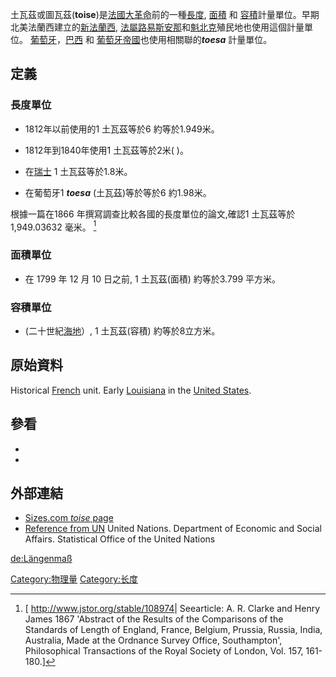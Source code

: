 土瓦茲或圖瓦茲('''toise''')是[[法國大革命|法國大革命]]前的一種[[長度|長度]], [[面積|面積]] 和 [[體積|容積]]計量單位。早期北美法蘭西建立的[[新法蘭西|新法蘭西]], [[路易斯安那|法屬路易斯安那]]和[[魁北克|魁北克]]殖民地也使用這個計量單位。   [[葡萄牙|葡萄牙]]，[[巴西|巴西]] 和 [[葡萄牙帝國|葡萄牙帝國]]也使用相關聯的'''''toesa''''' 計量單位。   

==定義==
===長度單位===

* 1812年以前使用的1 土瓦茲等於6  {{tsl|en| Units of measurement in France||'''皮耶''' (pied)}}約等於1.949米。

* 1812年到1840年使用1 土瓦茲等於2米( {{tsl|en| mesures usuelles|拿破崙一世制訂單位}} )。

* 在[[瑞士|瑞士]] 1 土瓦茲等於1.8米。

* 在葡萄牙1 '''''toesa''''' (土瓦茲)等於等於6  {{tsl|en| Units of measurement in France||'''皮耶''' (pied)}}約1.98米。

根據一篇在1866 年撰寫調查比較各國的長度單位的論文,確認1 土瓦茲等於1,949.03632 毫米。
<ref>[ http://www.jstor.org/stable/108974| Seearticle: A. R. Clarke and Henry James 1867 'Abstract of the Results of the Comparisons of the Standards of Length of England, France, Belgium, Prussia, Russia, India, Australia, Made at the Ordnance Survey Office, Southampton', Philosophical Transactions of the Royal Society of London, Vol. 157, 161-180.]</ref>


===面積單位===
* 在 1799 年 12 月 10 日之前, 1 土瓦茲(面積) 約等於3.799 平方米。

===容積單位===
* (二十世紀[[海地|海地]]）, 1 土瓦茲(容積) 約等於8立方米。

==原始資料==
Historical [[France|French]] unit.  Early [[Louisiana|Louisiana]] in the [[United_States|United States]].


==參看==
* {{tsl|en| French units of measurement (to 1795)|}}
* {{tsl|en| Obsolete Portuguese units of measurement|}}

== 外部連結 ==
*[http://www.sizes.com/units/toise.htm Sizes.com ''toise'' page] {{Wayback|url=http://www.sizes.com/units/toise.htm |date=20200923024623 }}
*[http://www.sizes.com/units/majsource.htm#UN1966 Reference from UN] {{Wayback|url=http://www.sizes.com/units/majsource.htm#UN1966 |date=20200711184248 }} United Nations. Department of Economic and Social Affairs. Statistical Office of the United Nations

{{几何术语}}

[[Category:物理量|Category:物理量]]
[[Category:长度|Category:长度]]
[[de:Längenmaß|de:Längenmaß]]